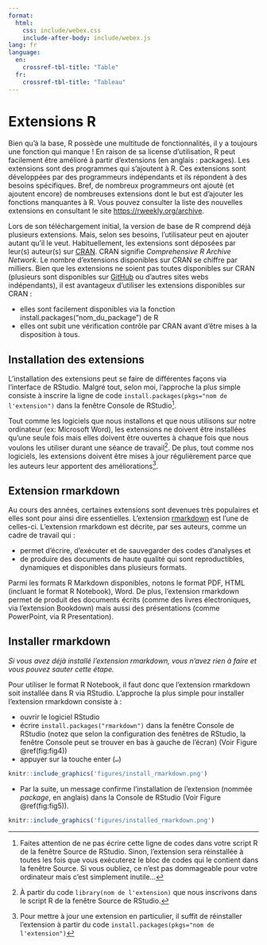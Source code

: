 ```yaml
---
format:
  html:
    css: include/webex.css
    include-after-body: include/webex.js
lang: fr
language:
  en:
    crossref-tbl-title: "Table"
  fr:
    crossref-tbl-title: "Tableau"
---
```


# Extensions R

Bien qu’à la base, R possède une multitude de fonctionnalités, il y a toujours une fonction qui manque ! En raison de sa license d’utilisation, R peut facilement être amélioré à partir d’extensions (en anglais : packages). Les extensions sont des programmes qui s’ajoutent à R. Ces extensions sont développées par des programmeurs indépendants et ils répondent à des besoins spécifiques. Bref, de nombreux programmeurs ont ajouté (et ajoutent encore) de nombreuses extensions dont le but est d’ajouter les fonctions manquantes à R. Vous pouvez consulter la liste des nouvelles extensions en consultant le site <https://rweekly.org/archive>. 

Lors de son téléchargement initial, la version de base de R comprend déjà plusieurs extensions. Mais, selon ses besoins, l’utilisateur peut en ajouter autant qu’il le veut. Habituellement, les extensions sont déposées par leur(s) auteur(s) sur [CRAN](https://cran.r-project.org/). CRAN signifie *Comprehensive R Archive Network*. Le nombre d’extensions disponibles sur CRAN se chiffre par milliers. Bien que les extensions ne soient pas toutes disponibles sur CRAN (plusieurs sont disponibles sur [GitHub](https://github.com) ou d'autres sites webs indépendants), il est avantageux d’utiliser les extensions disponibles sur CRAN :

- elles sont facilement disponibles via la fonction install.packages(“nom_du_package”) de R
- elles ont subit une vérification contrôle par CRAN avant d’être mises à la disposition à tous.

## Installation des extensions

L'installation des extensions peut se faire de différentes façons via l'interface de RStudio. Malgré tout, selon moi, l'approche la plus simple consiste à inscrire la ligne de code `install.packages(pkgs="nom de l'extension")` dans la fenêtre Console de RStudio[^installation].

[^installation]: Faites attention de ne pas écrire cette ligne de codes dans votre script R de la fenêtre Source de RStudio. Sinon, l'extension sera réinstallée à toutes les fois que vous exécuterez le bloc de codes qui le contient dans la fenêtre Source. Si vous oubliez, ce n'est pas dommageable pour votre ordinateur mais c'est simplement inutile...

Tout comme les logiciels que nous installons et que nous utilisons sur notre ordinateur (ex: Microsoft Word), les extensions ne doivent être installées qu’une seule fois mais elles doivent être ouvertes à chaque fois que nous voulons les utiliser durant une séance de travail[^library]. De plus, tout comme nos logiciels, les extensions doivent être mises à jour régulièrement parce que les auteurs leur apportent des améliorations[^update].

[^library]: À partir du code `library(nom de l'extension)` que nous inscrivons dans le script R de la fenêtre Source de RStudio.

[^update]: Pour mettre à jour une extension en particulier, il suffit de réinstaller l'extension à partir du code `install.packages(pkgs="nom de l'extension")`

## Extension rmarkdown

Au cours des années, certaines extensions sont devenues très populaires et elles sont pour ainsi dire essentielles. L'extension [rmarkdown](https://rmarkdown.rstudio.com/lesson-1.html) est l'une de celles-ci. L'extension rmarkdown est décrite, par ses auteurs, comme un cadre de travail qui :

- permet d'écrire, d'exécuter et de sauvegarder des codes d'analyses et 
- de produire des documents de haute qualité qui sont reproductibles, dynamiques et disponibles dans plusieurs formats. 

Parmi les formats R Markdown disponibles, notons le format PDF, HTML (incluant le format R Notebook), Word. De plus, l'extension rmarkdown permet de produit des documents écrits (comme des livres électroniques, via l'extension Bookdown) mais aussi des présentations (comme PowerPoint, via R Presentation). 

## Installer rmarkdown

*Si vous avez déjà installé l'extension rmarkdown, vous n'avez rien à faire et vous pouvez sauter cette étape.*

Pour utiliser le format R Notebook, il faut donc que l'extension rmarkdown soit installée dans R via RStudio. L'approche la plus simple pour installer l'extension rmarkdown consiste à :

- ouvrir le logiciel RStudio
- écrire `install.packages("rmarkdown")` dans la fenêtre Console de RStudio (notez que selon la configuration des fenêtres de RStudio, la fenêtre Console peut se trouver en bas à gauche de l'écran) (Voir Figure \@ref(fig:fig4))
- appuyer sur la touche enter (`↵`)

```r
knitr::include_graphics('figures/install_rmarkdown.png')
```

- Par la suite, un message confirme l'installation de l'extension (nommée _package_, en anglais) dans la Console de RStudio (Voir Figure \@ref(fig:fig5)).

```r
knitr::include_graphics('figures/installed_rmarkdown.png')
```
